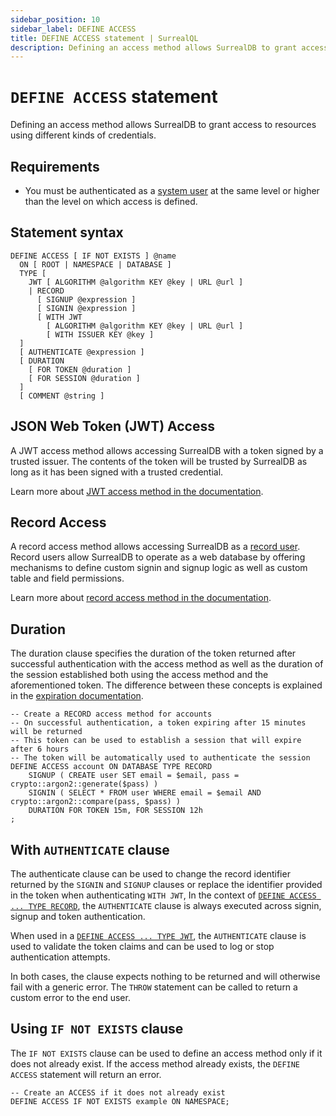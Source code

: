 ```yaml
---
sidebar_position: 10
sidebar_label: DEFINE ACCESS
title: DEFINE ACCESS statement | SurrealQL
description: Defining an access method allows SurrealDB to grant access to resources using different kinds of credentials.
---
```



# `DEFINE ACCESS` statement

<Since v="v2.0.0" />

Defining an access method allows SurrealDB to grant access to resources using different kinds of credentials.

## Requirements

- You must be authenticated as a [system user](/docs/surrealdb/security/authentication#system-users) at the same level or higher than the level on which access is defined.

## Statement syntax

```surql title="SurrealQL Syntax"
DEFINE ACCESS [ IF NOT EXISTS ] @name
  ON [ ROOT | NAMESPACE | DATABASE ]
  TYPE [
    JWT [ ALGORITHM @algorithm KEY @key | URL @url ]
    | RECORD
      [ SIGNUP @expression ]
      [ SIGNIN @expression ]
      [ WITH JWT
        [ ALGORITHM @algorithm KEY @key | URL @url ]
        [ WITH ISSUER KEY @key ]
  ]
  [ AUTHENTICATE @expression ]
  [ DURATION
    [ FOR TOKEN @duration ]
    [ FOR SESSION @duration ]
  ]
  [ COMMENT @string ]
```

## JSON Web Token (JWT) Access

A JWT access method allows accessing SurrealDB with a token signed by a trusted issuer. The contents of the token will be trusted by SurrealDB as long as it has been signed with a trusted credential.

Learn more about [JWT access method in the documentation](/docs/surrealdb/surrealql/statements/define/access/jwt).

## Record Access

A record access method allows accessing SurrealDB as a [record user](/docs/surrealdb/security/authentication#record-users). Record users allow SurrealDB to operate as a web database by offering mechanisms to define custom signin and signup logic as well as custom table and field permissions.

Learn more about [record access method in the documentation](/docs/surrealdb/surrealql/statements/define/access/record).

## Duration

The duration clause specifies the duration of the token returned after successful authentication with the access method as well as the duration of the session established both using the access method and the aforementioned token. The difference between these concepts is explained in the [expiration documentation](/docs/surrealdb/security/authentication#expiration).

```surql
-- Create a RECORD access method for accounts
-- On successful authentication, a token expiring after 15 minutes will be returned
-- This token can be used to establish a session that will expire after 6 hours
-- The token will be automatically used to authenticate the session
DEFINE ACCESS account ON DATABASE TYPE RECORD
	SIGNUP ( CREATE user SET email = $email, pass = crypto::argon2::generate($pass) )
	SIGNIN ( SELECT * FROM user WHERE email = $email AND crypto::argon2::compare(pass, $pass) )
	DURATION FOR TOKEN 15m, FOR SESSION 12h
;
```

## With `AUTHENTICATE` clause

The authenticate clause can be used to change the record identifier returned by the `SIGNIN` and `SIGNUP` clauses or replace the identifier provided in the token when authenticating `WITH JWT`, In the context of [`DEFINE ACCESS ... TYPE RECORD`](/docs/surrealdb/surrealql/statements/define/access/record), the `AUTHENTICATE` clause is always executed across signin, signup and token authentication. 

When used in a [`DEFINE ACCESS ... TYPE JWT`](/docs/surrealdb/surrealql/statements/define/access/jwt), the `AUTHENTICATE` clause is used to validate the token claims and can be used to log or stop authentication attempts. 

In both cases, the clause expects nothing to be returned and will otherwise fail with a generic error. The `THROW` statement can be called to return a custom error to the end user.

## Using `IF NOT EXISTS` clause
<Since v="v1.3.0" />

The `IF NOT EXISTS` clause can be used to define an access method only if it does not already exist. If the access method already exists, the `DEFINE ACCESS` statement will return an error.

```surql
-- Create an ACCESS if it does not already exist
DEFINE ACCESS IF NOT EXISTS example ON NAMESPACE;
```
